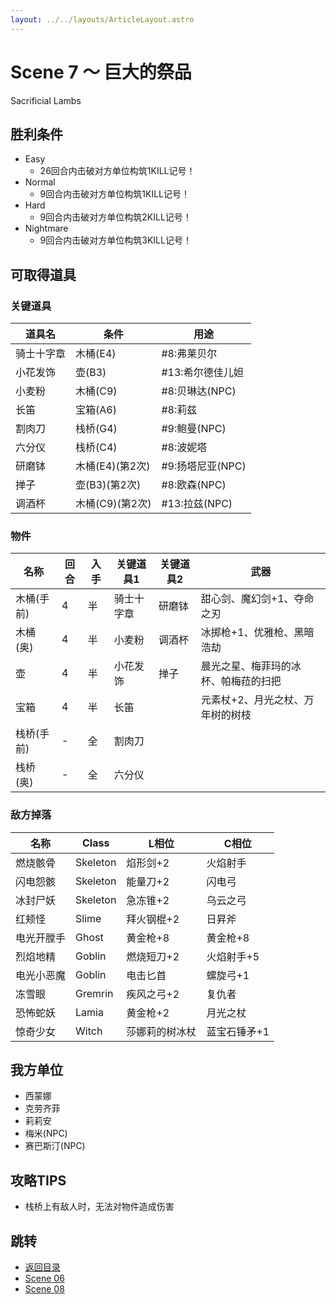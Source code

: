 ```yaml
---
layout: ../../layouts/ArticleLayout.astro
---
```

# Scene 7 ～ 巨大的祭品  

Sacrificial Lambs

## 胜利条件 

- Easy
  - 26回合内击破对方单位构筑1KILL记号！
- Normal
  - 9回合内击破对方单位构筑1KILL记号！
- Hard
  - 9回合内击破对方单位构筑2KILL记号！
- Nightmare
  - 9回合内击破对方单位构筑3KILL记号！

## 可取得道具 

### 关键道具

|道具名|条件|用途|
|---|---|---|
|骑士十字章|木桶(E4)|#8:弗莱贝尔|
|小花发饰|壶(B3)|#13:希尔德佳儿妲|
|小麦粉|木桶(C9)|#8:贝琳达(NPC)|
|长笛|宝箱(A6)|#8:莉兹|
|割肉刀|栈桥(G4)|#9:鲍曼(NPC)|
|六分仪|栈桥(C4)|#8:波妮塔|
|研磨钵|木桶(E4)(第2次)|#9:扬塔尼亚(NPC)|
|掸子|壶(B3)(第2次)|#8:欧森(NPC)|
|调酒杯|木桶(C9)(第2次)|#13:拉兹(NPC)|

### 物件

|名称|回合|入手|关键道具1|关键道具2|武器|
|---|---|---|---|---|---|
|木桶(手前)|4|半|骑士十字章|研磨钵|甜心剑、魔幻剑+1、夺命之刃|
|木桶(奥)|4|半|小麦粉|调酒杯|冰掷枪+1、优雅枪、黑暗浩劫|
|壶|4|半|小花发饰|掸子|晨光之星、梅菲玛的冰杯、帕梅菈的扫把|
|宝箱|4|半|长笛||元素杖+2、月光之杖、万年树的树枝|
|栈桥(手前)|-|全|割肉刀|||
|栈桥(奥)|-|全|六分仪|||

### 敌方掉落

|名称|Class|L相位|C相位|
|---|---|---|---|
|燃烧骸骨|Skeleton|焰形剑+2|火焰射手|
|闪电怨骸|Skeleton|能量刀+2|闪电弓|
|冰封尸妖|Skeleton|急冻锥+2|乌云之弓|
|红颊怪|Slime|拜火钢棍+2|日昇斧|
|电光开膛手|Ghost|黄金枪+8|黄金枪+8|
|烈焰地精|Goblin|燃烧短刀+2|火焰射手+5|
|电光小恶魔|Goblin|电击匕首|螺旋弓+1|
|冻雪眼|Gremrin|疾风之弓+2|复仇者|
|恐怖蛇妖|Lamia|黄金枪+2|月光之杖|
|惊奇少女|Witch|莎娜莉的树冰杖|蓝宝石锤矛+1|

## 我方单位 

- 西蒙娜
- 克劳齐菲
- 莉莉安
- 梅米(NPC)
- 赛巴斯汀(NPC)

## 攻略TIPS 

- 栈桥上有敌人时，无法对物件造成伤害

## 跳转

- [返回目录](../maria)
- [Scene 06](./1-06)
- [Scene 08](./1-08)